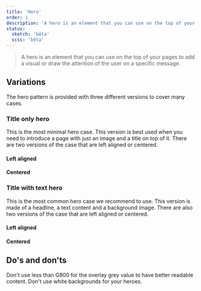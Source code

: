 ```yaml
---
title: 'Hero'
order: 1
description: 'A hero is an element that you can use on the top of your pages to add a visual or draw the attention of the user on a specific message.'
status:
  sketch: 'bêta'
  scss: 'bêta'
---
```


> A hero is an element that you can use on the top of your pages to add a visual or draw the attention of the user on a specific message.

## Variations

The hero pattern is provided with three different versions to cover many cases.

### Title only hero

This is the most minimal hero case. This version is best used when you need to introduce a page with just an image and a title on top of it. There are two versions of the case that are left aligned or centered.

#### Left aligned

<Preview path="basic" nude/>

#### Centered

<Preview path="titleCentered" nude/>

### Title with text hero

This is the most common hero case we recommend to use. This version is made of a headline, a text content and a background image. There are also two versions of the case that are left aligned or centered.

#### Left aligned

<Preview path="titleContent" nude/>

#### Centered

<Preview path="titleContentCentered" nude/>

<!-- ### Title with text and boxed content

In specific cases, you need to take some content apart of the overall page layout, to put a feature forward, for example. That is why we provide a hero version with a boxed content either centered under the text content or aligned to the right.

<Preview path="box" nude/>

<Highlight theme="warning" title="Be aware">

Please note that a hero must not be based on the image but on the text content.

</Highlight>!-->

## Do's and don'ts

<HintItem dont>
  Don't use less than G800 for the overlay grey value to have better readable content.
</HintItem>
<HintItem dont>
  Don't use white backgrounds for your heroes.
</HintItem>
